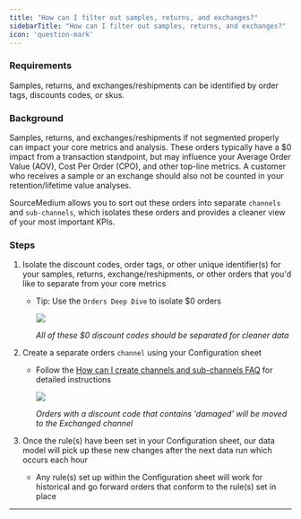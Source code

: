 ```yaml
---
title: "How can I filter out samples, returns, and exchanges?"
sidebarTitle: "How can I filter out samples, returns, and exchanges?"
icon: 'question-mark'
---
```

### Requirements

Samples, returns, and exchanges/reshipments can be identified by order tags, discounts codes, or skus. 

### Background

Samples, returns, and exchanges/reshipments if not segmented properly can impact your core metrics and analysis. These orders typically have a $0 impact from a transaction standpoint, but may influence your Average Order Value (AOV), Cost Per Order (CPO), and other top-line metrics. A customer who receives a sample or an exchange should also not be counted in your retention/lifetime value analyses. 

SourceMedium allows you to sort out these orders into separate `channels` and `sub-channels`, which isolates these orders and provides a cleaner view of your most important KPIs. 

### **Steps**

1. Isolate the discount codes, order tags, or other unique identifier(s) for your samples, returns, exchange/reshipments, or other orders that you'd like to separate from your core metrics 
    - Tip: Use the `Orders Deep Dive` to isolate $0 orders
        
        ![](/images/article-imgs/how-can-i-filter-out-samples-returns-and-exchanges/Untitled.png)
        
        *All of these $0 discount codes should be separated for cleaner data* 
        
2. Create a separate orders `channel` using your Configuration sheet
    - Follow the [How can I create channels and sub-channels FAQ](data-inputs/configuration-sheet/how-can-i-create-order-channels-and-subchannels) for detailed instructions
        
        ![](/images/article-imgs/how-can-i-filter-out-samples-returns-and-exchanges/Untitled1.png)
        
        *Orders with a discount code that contains 'damaged' will be moved to the Exchanged channel*
        
3. Once the rule(s) have been set in your Configuration sheet, our data model will pick up these new changes after the next data run which occurs each hour
    - Any rule(s) set up within the Configuration sheet will work for historical and go forward orders that conform to the rule(s) set in place 

---